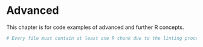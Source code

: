 # Advanced {#advanced}

This chapter is for code examples of advanced and further R concepts.

```r
# Every file must contain at least one R chunk due to the linting process.
```

